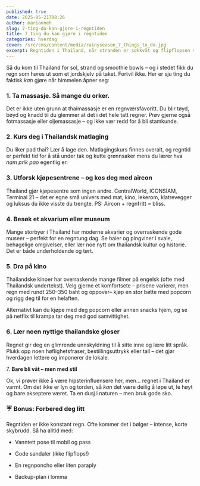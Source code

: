 ```yaml
---
published: true
date: 2025-05-21T08:26
author: marianneh
slug: 7-ting-du-kan-gjore-i-regntiden
title: 7 ting du kan gjøre i regntiden
categories: hverdag
cover: /src/cms/content/media/rainyseason_7_things_to_do.jpg
excerpt: Regntiden i Thailand, når stranden er søkkvåt og flipflopsen sitter fast i søla
---
```

Så du kom til Thailand for sol, strand og smoothie bowls – og i stedet fikk du regn som høres ut som et jordskjelv på taket. Fortvil ikke. Her er sju ting du faktisk _kan_ gjøre når himmelen åpner seg:

### 1\. **Ta massasje. Så mange du orker.**

Det er ikke uten grunn at thaimassasje er en regnværsfavoritt. Du blir tøyd, bøyd og knadd til du glemmer at det i det hele tatt regner. Prøv gjerne også fotmassasje eller oljemassasje – og ikke vær redd for å bli stamkunde.

### 2\. **Kurs deg i Thailandsk matlaging**

Du liker pad thai? Lær å lage den. Matlagingskurs finnes overalt, og regntid er perfekt tid for å stå under tak og kutte grønnsaker mens du lærer hva _nam prik pao_ egentlig er.

### 3\. **Utforsk kjøpesentrene – og kos deg med aircon**

Thailand gjør kjøpesentre som ingen andre. CentralWorld, ICONSIAM, Terminal 21 – det er egne små univers med mat, kino, lekerom, klatrevegger og luksus du ikke visste du trengte. PS: Aircon + regnfritt = bliss.

### 4\. **Besøk et akvarium eller museum**

Mange storbyer i Thailand har moderne akvarier og overraskende gode museer – perfekt for en regntung dag. Se haier og pingviner i svale, behagelige omgivelser, eller lær noe nytt om thailandsk kultur og historie. Det er både underholdende og tørt.

### 5\. **Dra på kino**

Thailandske kinoer har overraskende mange filmer på engelsk (ofte med Thailandsk undertekst). Velg gjerne et komfortsete – prisene varierer, men regn med rundt 250–350 baht og oppover– kjøp en stor bøtte med popcorn og rigg deg til for en helaften.

Alternativt kan du kjøpe med deg popcorn eller annen snacks hjem, og se på netflix til krampa tar deg med god samvittighet.

### 6\. **Lær noen nyttige thailandske gloser**

Regnet gir deg en glimrende unnskyldning til å sitte inne og lære litt språk. Plukk opp noen høflighetsfraser, bestillingsuttrykk eller tall – det gjør hverdagen lettere og imponerer de lokale.

7\. **Bare bli våt – men med stil**

Ok, vi prøver ikke å være hipsterinfluensere her, men... regnet i Thailand er varmt. Om det ikke er lyn og torden, så _kan_ det være deilig å løpe ut, le høyt og bare akseptere været. Ta en dusj i naturen – men bruk gode sko.

### ☔ **Bonus: Forbered deg litt**

Regntiden er ikke konstant regn. Ofte kommer det i bølger – intense, korte skybrudd. Så ha alltid med:

*   Vanntett pose til mobil og pass
    
*   Gode sandaler (ikke flipflops!)
    
*   En regnponcho eller liten paraply
    
*   Backup-plan i lomma